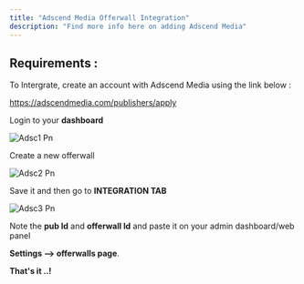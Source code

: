 ```yaml
---
title: "Adscend Media Offerwall Integration"
description: "Find more info here on adding Adscend Media"
---
```


## Requirements :

To Intergrate, create an account with Adscend Media using the link below :

https://adscendmedia.com/publishers/apply

Login to your **dashboard**

![Adsc1 Pn](/images/adsc1.png)

Create a new offerwall

![Adsc2 Pn](/images/adsc2.png)

Save it and then go to **INTEGRATION TAB**

![Adsc3 Pn](/images/adsc3.png)

Note the **pub Id** and **offerwall Id** and paste it on your admin dashboard/web panel

**Settings --\> offerwalls page**.

**That's it ..\!**